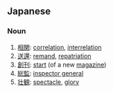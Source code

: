 ==Japanese==
===Noun===
{{ja-noun|h|rom=sōkan}}

# [[相関]]: [[correlation]], [[interrelation]]
# [[送還]]: [[remand]], [[repatriation]]
# [[創刊]]: [[start]] (of a new [[magazine]])
# [[総監]]: [[inspector general]]
# [[壮観]]: [[spectacle]], [[glory]]